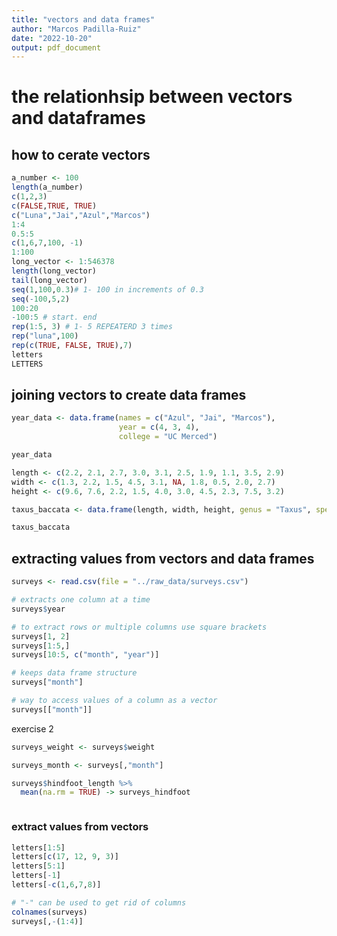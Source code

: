 ```yaml
---
title: "vectors and data frames"
author: "Marcos Padilla-Ruiz"
date: "2022-10-20"
output: pdf_document
---
```




# the relationhsip between vectors and dataframes

## how to cerate vectors

```r
a_number <- 100 
length(a_number)
c(1,2,3)
c(FALSE,TRUE, TRUE)
c("Luna","Jai","Azul","Marcos")
1:4
0.5:5
c(1,6,7,100, -1)
1:100
long_vector <- 1:546378
length(long_vector)
tail(long_vector)
seq(1,100,0.3)# 1- 100 in increments of 0.3
seq(-100,5,2)
100:20
-100:5 # start. end 
rep(1:5, 3) # 1- 5 REPEATERD 3 times 
rep("luna",100)
rep(c(TRUE, FALSE, TRUE),7)
letters
LETTERS
```


## joining vectors to create data frames

```r
year_data <- data.frame(names = c("Azul", "Jai", "Marcos"), 
                        year = c(4, 3, 4),
                        college = "UC Merced")

year_data


```


```r
length <- c(2.2, 2.1, 2.7, 3.0, 3.1, 2.5, 1.9, 1.1, 3.5, 2.9)
width <- c(1.3, 2.2, 1.5, 4.5, 3.1, NA, 1.8, 0.5, 2.0, 2.7)
height <- c(9.6, 7.6, 2.2, 1.5, 4.0, 3.0, 4.5, 2.3, 7.5, 3.2)

taxus_baccata <- data.frame(length, width, height, genus = "Taxus", species = "Baccata")

taxus_baccata
```


## extracting values from vectors and data frames

```r
surveys <- read.csv(file = "../raw_data/surveys.csv")

# extracts one column at a time
surveys$year

# to extract rows or multiple columns use square brackets
surveys[1, 2]
surveys[1:5,]
surveys[10:5, c("month", "year")]

# keeps data frame structure
surveys["month"]

# way to access values of a column as a vector
surveys[["month"]]


```



exercise 2

```r
surveys_weight <- surveys$weight

surveys_month <- surveys[,"month"]

surveys$hindfoot_length %>% 
  mean(na.rm = TRUE) -> surveys_hindfoot



```


### extract values from vectors

```r
letters[1:5]
letters[c(17, 12, 9, 3)]
letters[5:1]
letters[-1]
letters[-c(1,6,7,8)]

# "-" can be used to get rid of columns
colnames(surveys)
surveys[,-(1:4)]
```








